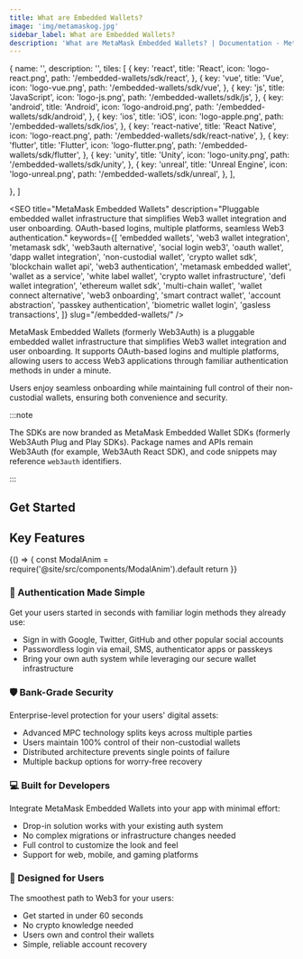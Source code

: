 ```yaml
---
title: What are Embedded Wallets?
image: 'img/metamaskog.jpg'
sidebar_label: What are Embedded Wallets?
description: 'What are MetaMask Embedded Wallets? | Documentation - MetaMask Embedded Wallets'
---
```



  {
    name: '',
    description: '',
    tiles: [
      {
        key: 'react',
        title: 'React',
        icon: 'logo-react.png',
        path: '/embedded-wallets/sdk/react',
      },
      {
        key: 'vue',
        title: 'Vue',
        icon: 'logo-vue.png',
        path: '/embedded-wallets/sdk/vue',
      },
      {
        key: 'js',
        title: 'JavaScript',
        icon: 'logo-js.png',
        path: '/embedded-wallets/sdk/js',
      },
      {
        key: 'android',
        title: 'Android',
        icon: 'logo-android.png',
        path: '/embedded-wallets/sdk/android',
      },
      {
        key: 'ios',
        title: 'iOS',
        icon: 'logo-apple.png',
        path: '/embedded-wallets/sdk/ios',
      },
      {
        key: 'react-native',
        title: 'React Native',
        icon: 'logo-react.png',
        path: '/embedded-wallets/sdk/react-native',
      },
      {
        key: 'flutter',
        title: 'Flutter',
        icon: 'logo-flutter.png',
        path: '/embedded-wallets/sdk/flutter',
      },
      {
        key: 'unity',
        title: 'Unity',
        icon: 'logo-unity.png',
        path: '/embedded-wallets/sdk/unity',
      },
      {
        key: 'unreal',
        title: 'Unreal Engine',
        icon: 'logo-unreal.png',
        path: '/embedded-wallets/sdk/unreal',
      },
    ],

}, ]

<SEO
  title="MetaMask Embedded Wallets"
  description="Pluggable embedded wallet infrastructure that simplifies Web3 wallet integration and user onboarding. OAuth-based logins, multiple platforms, seamless Web3 authentication."
  keywords={[
    'embedded wallets',
    'web3 wallet integration',
    'metamask sdk',
    'web3auth alternative',
    'social login web3',
    'oauth wallet',
    'dapp wallet integration',
    'non-custodial wallet',
    'crypto wallet sdk',
    'blockchain wallet api',
    'web3 authentication',
    'metamask embedded wallet',
    'wallet as a service',
    'white label wallet',
    'crypto wallet infrastructure',
    'defi wallet integration',
    'ethereum wallet sdk',
    'multi-chain wallet',
    'wallet connect alternative',
    'web3 onboarding',
    'smart contract wallet',
    'account abstraction',
    'passkey authentication',
    'biometric wallet login',
    'gasless transactions',
  ]}
  slug="/embedded-wallets/"
/>

MetaMask Embedded Wallets (formerly Web3Auth) is a pluggable embedded wallet infrastructure that simplifies Web3 wallet integration and user onboarding. It supports OAuth-based logins and multiple platforms, allowing users to access Web3 applications through familiar authentication methods in under a minute.

Users enjoy seamless onboarding while maintaining full control of their non-custodial wallets, ensuring both convenience and security.

:::note

The SDKs are now branded as MetaMask Embedded Wallet SDKs (formerly Web3Auth Plug and Play SDKs). Package names and APIs remain Web3Auth (for example, Web3Auth React SDK), and code snippets may reference `web3auth` identifiers.

:::

## Get Started

<Tiles tileGroups={GetStarted} />

## Key Features

<BrowserOnly>
  {() => {
    const ModalAnim = require('@site/src/components/ModalAnim').default
    return <ModalAnim />
  }}
</BrowserOnly>

### 🔐 Authentication Made Simple

Get your users started in seconds with familiar login methods they already use:

- Sign in with Google, Twitter, GitHub and other popular social accounts
- Passwordless login via email, SMS, authenticator apps or passkeys
- Bring your own auth system while leveraging our secure wallet infrastructure

### 🛡️ Bank-Grade Security

Enterprise-level protection for your users' digital assets:

- Advanced MPC technology splits keys across multiple parties
- Users maintain 100% control of their non-custodial wallets
- Distributed architecture prevents single points of failure
- Multiple backup options for worry-free recovery

### 💻 Built for Developers

Integrate MetaMask Embedded Wallets into your app with minimal effort:

- Drop-in solution works with your existing auth system
- No complex migrations or infrastructure changes needed
- Full control to customize the look and feel
- Support for web, mobile, and gaming platforms

### 👥 Designed for Users

The smoothest path to Web3 for your users:

- Get started in under 60 seconds
- No crypto knowledge needed
- Users own and control their wallets
- Simple, reliable account recovery
